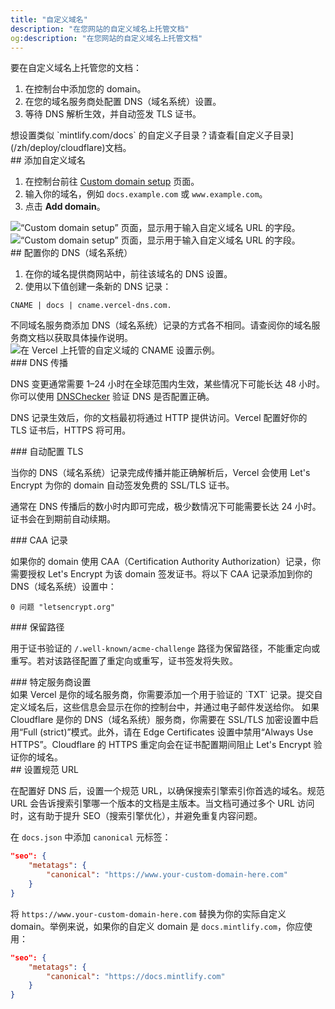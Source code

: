 ```yaml
---
title: "自定义域名"
description: "在您网站的自定义域名上托管文档"
og:description: "在您网站的自定义域名上托管文档"
---
```


要在自定义域名上托管您的文档：

1. 在控制台中添加您的 domain。
2. 在您的域名服务商处配置 DNS（域名系统）设置。
3. 等待 DNS 解析生效，并自动签发 TLS 证书。

<Info>
  想设置类似 `mintlify.com/docs` 的自定义子目录？请查看[自定义子目录](/zh/deploy/cloudflare)文档。
</Info>

<div id="add-your-custom-domain">
  ## 添加自定义域名
</div>

1. 在控制台前往 [Custom domain setup](https://dashboard.mintlify.com/settings/deployment/custom-domain) 页面。
2. 输入你的域名，例如 `docs.example.com` 或 `www.example.com`。
3. 点击 **Add domain**。

<Frame>
  <img alt="“Custom domain setup” 页面，显示用于输入自定义域名 URL 的字段。" className="block dark:hidden" src="/images/domain/add-custom-domain-light.png" />

  <img alt="“Custom domain setup” 页面，显示用于输入自定义域名 URL 的字段。" className="hidden dark:block" src="/images/domain/add-custom-domain-dark.png" />
</Frame>

<div id="configure-your-dns">
  ## 配置你的 DNS（域名系统）
</div>

1. 在你的域名提供商网站中，前往该域名的 DNS 设置。
2. 使用以下值创建一条新的 DNS 记录：

```text
CNAME | docs | cname.vercel-dns.com.
```

<Tip>
  不同域名服务商添加 DNS（域名系统）记录的方式各不相同。请查阅你的域名服务商文档以获取具体操作说明。
</Tip>

<Frame>
  <img alt="在 Vercel 上托管的自定义域的 CNAME 设置示例。" src="https://mintlify-assets.b-cdn.net/mintlify-dns.png" />
</Frame>

<div id="dns-propagation">
  ### DNS 传播
</div>

DNS 变更通常需要 1–24 小时在全球范围内生效，某些情况下可能长达 48 小时。你可以使用 [DNSChecker](https://dnschecker.org) 验证 DNS 是否配置正确。

DNS 记录生效后，你的文档最初将通过 HTTP 提供访问。Vercel 配置好你的 TLS 证书后，HTTPS 将可用。

<div id="automatic-tls-provisioning">
  ### 自动配置 TLS
</div>

当你的 DNS（域名系统）记录完成传播并能正确解析后，Vercel 会使用 Let&#39;s Encrypt 为你的 domain 自动签发免费的 SSL/TLS 证书。

通常在 DNS 传播后的数小时内即可完成，极少数情况下可能需要长达 24 小时。证书会在到期前自动续期。

<div id="caa-records">
  ### CAA 记录
</div>

如果你的 domain 使用 CAA（Certification Authority Authorization）记录，你需要授权 Let&#39;s Encrypt 为该 domain 签发证书。将以下 CAA 记录添加到你的 DNS（域名系统）设置中：

```text
0 问题 "letsencrypt.org"
```

<div id="reserved-paths">
  ### 保留路径
</div>

用于证书验证的 `/.well-known/acme-challenge` 路径为保留路径，不能重定向或重写。若对该路径配置了重定向或重写，证书签发将失败。

<div id="provider-specific-settings">
  ### 特定服务商设置
</div>

<AccordionGroup>
  <Accordion title="Vercel 验证">
    如果 Vercel 是你的域名服务商，你需要添加一个用于验证的 `TXT` 记录。提交自定义域名后，这些信息会显示在你的控制台中，并通过电子邮件发送给你。
  </Accordion>

  <Accordion title="Cloudflare 加密模式">
    如果 Cloudflare 是你的 DNS（域名系统）服务商，你需要在 SSL/TLS 加密设置中启用“Full (strict)”模式。此外，请在 Edge Certificates 设置中禁用“Always Use HTTPS”。Cloudflare 的 HTTPS 重定向会在证书配置期间阻止 Let&#39;s Encrypt 验证你的域名。
  </Accordion>
</AccordionGroup>

<div id="set-a-canonical-url">
  ## 设置规范 URL
</div>

在配置好 DNS 后，设置一个规范 URL，以确保搜索引擎索引你首选的域名。规范 URL 会告诉搜索引擎哪一个版本的文档是主版本。当文档可通过多个 URL 访问时，这有助于提升 SEO（搜索引擎优化），并避免重复内容问题。

在 `docs.json` 中添加 `canonical` 元标签：

```json
"seo": {
    "metatags": {
        "canonical": "https://www.your-custom-domain-here.com"
    }
}
```

将 `https://www.your-custom-domain-here.com` 替换为你的实际自定义 domain。举例来说，如果你的自定义 domain 是 `docs.mintlify.com`，你应使用：

```json
"seo": {
    "metatags": {
        "canonical": "https://docs.mintlify.com"
    }
}
```
